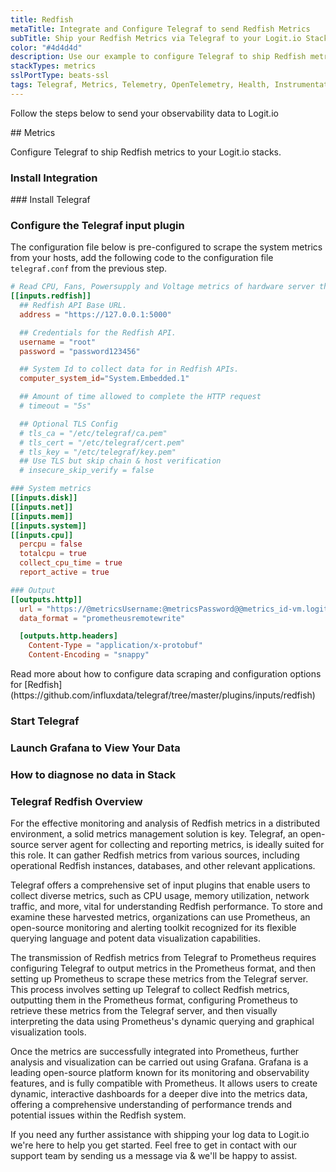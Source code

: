 ```yaml
---
title: Redfish
metaTitle: Integrate and Configure Telegraf to send Redfish Metrics
subTitle: Ship your Redfish Metrics via Telegraf to your Logit.io Stack
color: "#4d4d4d"
description: Use our example to configure Telegraf to ship Redfish metrics to your Logit.io stacks. Configure Telegraf to send Redfish metrics.
stackTypes: metrics
sslPortType: beats-ssl
tags: Telegraf, Metrics, Telemetry, OpenTelemetry, Health, Instrumentation, Redfish, Hardware Management, Monitoring
---
```


Follow the steps below to send your observability data to Logit.io

<Steps>
  ## Metrics

  Configure Telegraf to ship Redfish metrics to your Logit.io stacks.
  
  ### Install Integration
  <InstallIntegration/>
  ### Install Telegraf

  <InstallTelegraf />

  ### Configure the Telegraf input plugin

  The configuration file below is pre-configured to scrape the system metrics from your hosts, add the following code to the configuration file `telegraf.conf` from the previous step.

  ```toml copy filename="telegraf.conf" showLineNumbers /@metricsUsername/ /@metricsPassword/ /@metrics_id/ /@vmAgentPort/
  # Read CPU, Fans, Powersupply and Voltage metrics of hardware server through redfish APIs
  [[inputs.redfish]]
    ## Redfish API Base URL.
    address = "https://127.0.0.1:5000"

    ## Credentials for the Redfish API.
    username = "root"
    password = "password123456"

    ## System Id to collect data for in Redfish APIs.
    computer_system_id="System.Embedded.1"

    ## Amount of time allowed to complete the HTTP request
    # timeout = "5s"

    ## Optional TLS Config
    # tls_ca = "/etc/telegraf/ca.pem"
    # tls_cert = "/etc/telegraf/cert.pem"
    # tls_key = "/etc/telegraf/key.pem"
    ## Use TLS but skip chain & host verification
    # insecure_skip_verify = false

  ### System metrics
  [[inputs.disk]]
  [[inputs.net]]
  [[inputs.mem]]
  [[inputs.system]]
  [[inputs.cpu]]
    percpu = false
    totalcpu = true
    collect_cpu_time = true
    report_active = true

  ### Output
  [[outputs.http]]
    url = "https://@metricsUsername:@metricsPassword@@metrics_id-vm.logit.io:@vmAgentPort/api/v1/write"
    data_format = "prometheusremotewrite"

    [outputs.http.headers]
      Content-Type = "application/x-protobuf"
      Content-Encoding = "snappy"
  ```
  <Callout type="info">
    Read more about how to configure data scraping and configuration options for [Redfish](https://github.com/influxdata/telegraf/tree/master/plugins/inputs/redfish)
  </Callout>

  ### Start Telegraf

  <StartTelegraf />

  ### Launch Grafana to View Your Data

  <LaunchVisualizer type="metrics" />

  ### How to diagnose no data in Stack

  <DiagnoseNoData />

</Steps>

### Telegraf Redfish Overview

For the effective monitoring and analysis of Redfish metrics in a distributed environment, 
a solid metrics management solution is key. Telegraf, an open-source server agent for collecting 
and reporting metrics, is ideally suited for this role. It can gather Redfish metrics from 
various sources, including operational Redfish instances, databases, and other relevant applications.
      
Telegraf offers a comprehensive set of input plugins that enable users to collect diverse metrics, 
such as CPU usage, memory utilization, network traffic, and more, vital for understanding 
Redfish performance. To store and examine these harvested metrics, organizations can use 
Prometheus, an open-source monitoring and alerting toolkit recognized for its flexible 
querying language and potent data visualization capabilities.

The transmission of Redfish metrics from Telegraf to Prometheus requires configuring Telegraf 
to output metrics in the Prometheus format, and then setting up Prometheus to scrape these metrics 
from the Telegraf server. This process involves setting up Telegraf to collect Redfish metrics, 
outputting them in the Prometheus format, configuring Prometheus to retrieve these metrics from 
the Telegraf server, and then visually interpreting the data using Prometheus's dynamic 
querying and graphical visualization tools.

Once the metrics are successfully integrated into Prometheus, further analysis and visualization 
can be carried out using Grafana. Grafana is a leading open-source platform known for its 
monitoring and observability features, and is fully compatible with Prometheus. 
It allows users to create dynamic, interactive dashboards for a deeper dive into the metrics data, 
offering a comprehensive understanding of performance trends and potential issues within the Redfish system.

If you need any further assistance with shipping your log data to Logit.io we're here to help you get started. 
Feel free to get in contact with our support team by sending us a message via <IntercomButton text="live chat" /> 
& we'll be happy to assist.